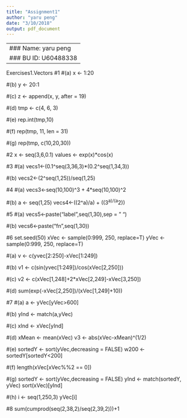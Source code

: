 ```yaml
---
title: "Assignment1"
author: "yaru peng"
date: "3/10/2018"
output: pdf_document
---
```


---
### Name: yaru peng
### BU ID: U60488338
---
Exercises1.Vectors
#1
#(a) 
x <- 1:20

#(b) 
y <- 20:1

#(c) 
z <- append(x, y, after = 19)

#(d)
tmp <- c(4, 6, 3)

#(e)
rep.int(tmp,10)

#(f)
rep(tmp, 11, len = 31)

#(g)
rep(tmp, c(10,20,30))

#2
x <- seq(3,6,0.1)
values <- exp(x)*cos(x)

#3
#(a)
vecs1<-(0.1^seq(3,36,3)*(0.2^seq(1,34,3))

#(b)
vecs2<-(2^seq(1,25))/seq(1,25)

#4
#(a)
vecs3<-seq(10,100)^3 + 4*seq(10,100)^2

#(b)
a <- seq(1,25)
vecs4<-((2^a)/a) + ((3^a)/(a^2))

#5
#(a)
vecs5<-paste("label",seq(1,30),sep = " ")

#(b)
vecs6<-paste("fn",seq(1,30))

#6
set.seed(50)
xVec <- sample(0:999, 250, replace=T)
yVec <- sample(0:999, 250, replace=T)

#(a)
v <- c(yvec[2:250]-xVec[1:249])

#(b)
v1 <- c(sin(yvec[1:249])/cos(xVec[2,250]))

#(c)
v2 <- c(xVec[1,248]+2*xVec[2,249]-xVec[3,250])

#(d)
sum(exp(-xVec[2,250])/(xVec[1,249]+10))

#7
#(a)
a <- yVec[yVec>600]

#(b)
yInd <- match(a,yVec)

#(c)
xInd <- xVec[yInd]

#(d)
xMean <- mean(xVec)
v3 <- abs(xVec-xMean)^(1/2)

#(e)
sortedY <- sort(yVec,decreasing = FALSE)
w200 <- sortedY[sortedY<200]

#(f)
length(xVec[xVec%%2 == 0])

#(g)
sortedY <- sort(yVec,decreasing = FALSE)
yInd <- match(sortedY, yVec)
sort(xVec)[yInd]

#(h)
i <- seq(1,250,3)
yVec[i]

#8
sum(cumprod(seq(2,38,2)/seq(2,39,2)))+1

